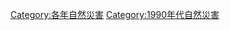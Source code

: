 {{Natural disasters by year | m=1 | c=9 | d=9 | y=8 }}
{{Commonscat|1998 natural disasters}}

[[Category:各年自然災害|Category:各年自然災害]]
[[Category:1990年代自然災害|Category:1990年代自然災害]]
